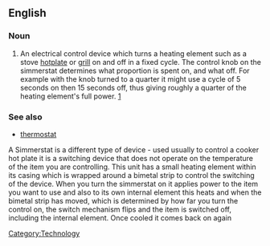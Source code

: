 ==English==
===Noun===
{{en-noun}}
# An electrical control device which turns a heating element such as a stove [[hotplate]] or [[grill]] on and off in a fixed cycle.  The control knob on the simmerstat determines what proportion is spent on, and what off.  For example with the knob turned to a quarter it might use a cycle of 5 seconds on then 15 seconds off, thus giving roughly a quarter of the heating element's full power. [http://www.emkayheater.com/simmerstat.html]<!-- not sure this link is fantastic -->
===See also===
*[[thermostat]]
[[Category:Technology]] <!-- what subcat? -->
A Simmerstat is a different type of device - used usually to control a 
cooker hot plate it is a switching device that does not operate on the 
temperature of the item you are controlling. This unit has a small heating 
element within its casing which is wrapped around a bimetal strip to control 
the switching of the device. When you turn the simmerstat on it applies 
power to the item you want to use and also to its own internal element this 
heats and when the bimetal strip has moved, which is determined by how far 
you turn the control on, the switch mechanism flips and the item is switched 
off, including the internal element. Once cooled it comes back on again